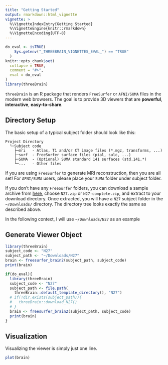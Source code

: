```yaml
---
title: "Getting Started"
output: rmarkdown::html_vignette
vignette: >
  %\VignetteIndexEntry{Getting Started}
  %\VignetteEngine{knitr::rmarkdown}
  %\VignetteEncoding{UTF-8}
---
```


```r
do_eval <- isTRUE(
    Sys.getenv("_THREEBRAIN_VIGNETTES_EVAL_") == "TRUE"
  )
knitr::opts_chunk$set(
  collapse = TRUE,
  comment = "#>",
  eval = do_eval
)
library(threeBrain)
```

`threeBrain` is an R package that renders `FreeSurfer` or `AFNI/SUMA` files in the modern web browsers. The goal is to provide 3D viewers that are **powerful**, **interactive**, **easy-to-share**.

## Directory Setup

The basic setup of a typical subject folder should look like this:

```
Project Directory
  └─Subject code 
    ├─mri   - Atlas, T1 and/or CT image files (*.mgz, transforms, ...)
    ├─surf  - FreeSurfer surface files (pial, sulc, ...)
    ├─SUMA  - (Optional) SUMA standard 141 surfaces (std.141.*)
    └─...   - Other files
```

If you are using `FreeSurfer` to generate MRI reconstruction, then you are all set! For `AFNI/SUMA` users, please place your `SUMA` folder under subject folder.

If you don't have any `FreeSurfer` folders, you can download a sample archive from [here](https://github.com/dipterix/threeBrain-sample/releases), choose `N27.zip` or `N27-complete.zip`, and extract to your download directory. Once extracted, you will have a `N27` subject folder in the `~/Downloads/` directory. The directory tree looks exactly the same as described above.

In the following context, I will use `~/Downloads/N27` as an example

## Generate Viewer Object

```r
library(threeBrain)
subject_code <- "N27"
subject_path <- "~/Downloads/N27"
brain <- freesurfer_brain2(subject_path, subject_code)
print(brain)
```

```r
if(do_eval){
  library(threeBrain)
  subject_code <- "N27"
  subject_path <- file.path(
    threeBrain::default_template_directory(), "N27")
  # if(!dir.exists(subject_path)){
  #   threeBrain::download_N27()
  # }
  brain <- freesurfer_brain2(subject_path, subject_code)
  print(brain)
}
```

## Visualization

Visualizing the viewer is simply just one line.

```r
plot(brain)
```












